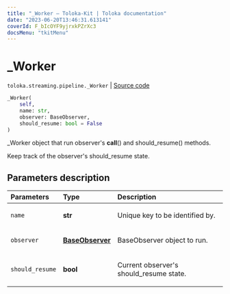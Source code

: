 ```yaml
---
title: "_Worker — Toloka-Kit | Toloka documentation"
date: "2023-06-20T13:46:31.613141"
coverId: F_bIcOYF9yjrxkPZrXc3
docsMenu: "tkitMenu"
---
```


# _Worker

`toloka.streaming.pipeline._Worker` | [Source code](https://github.com/Toloka/toloka-kit/blob/v1.2.0/src/streaming/pipeline.py#L28)

```python
_Worker(
    self,
    name: str,
    observer: BaseObserver,
    should_resume: bool = False
)
```

_Worker object that run observer's __call__() and should_resume() methods.

Keep track of the observer's should_resume state.

## Parameters description

| Parameters | Type | Description |
| :----------| :----| :-----------|
`name`|**str**|<p>Unique key to be identified by.</p>
`observer`|**[BaseObserver](/docs/toloka-kit/reference/toloka.streaming.observer.BaseObserver)**|<p>BaseObserver object to run.</p>
`should_resume`|**bool**|<p>Current observer's should_resume state.</p>